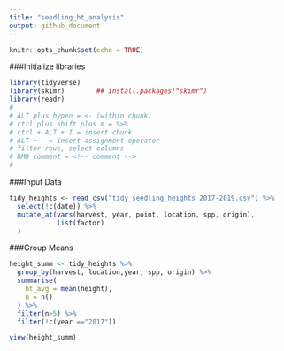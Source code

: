 ```yaml
---
title: "seedling_ht_analysis"
output: github_document
---
```


```r
knitr::opts_chunk$set(echo = TRUE)
```

###Initialize libraries
```r
library(tidyverse)
library(skimr)        ## install.packages("skimr")
library(readr)
#
# ALT plus hypen = <- (within chunk)
# ctrl plus shift plus m = %>% 
# ctrl + ALT + I = insert chunk
# ALT + - = insert assignment operator
# filter rows, select columns
# RMD comment = <!-- comment -->
# 

```


###Input Data
```r

tidy_heights <- read_csv("tidy_seedling_heights_2017-2019.csv") %>% 
  select(!c(date)) %>% 
  mutate_at(vars(harvest, year, point, location, spp, origin),
            list(factor)
  )


```


###Group Means
```r

height_summ <- tidy_heights %>% 
  group_by(harvest, location,year, spp, origin) %>% 
  summarise(
    ht_avg = mean(height),
    n = n()
  ) %>% 
  filter(n>5) %>% 
  filter(!c(year =="2017"))

view(height_summ)
```

